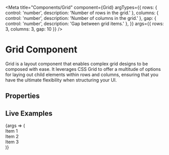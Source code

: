 
<Meta
  title="Components/Grid"
  component={Grid}
  argTypes={{
    rows: { control: 'number', description: 'Number of rows in the grid.' },
    columns: { control: 'number', description: 'Number of columns in the grid.' },
    gap: { control: 'number', description: 'Gap between grid items.' },
  }}
  args={{
    rows: 3,
    columns: 3,
    gap: 10
  }}
/>

# Grid Component
Grid is a layout component that enables complex grid designs to be composed with ease. It leverages CSS Grid to offer a multitude of options for laying out child elements within rows and columns, ensuring that you have the ultimate flexibility when structuring your UI.

## Properties

<ArgsTable of={Grid} />

## Live Examples

<Canvas>
  <Story name="Component">
    {args => (
      <Grid {...args}>
        <div>Item 1</div>
        <div>Item 2</div>
        <div>Item 3</div>
      </Grid>
    )}
  </Story>
</Canvas>
